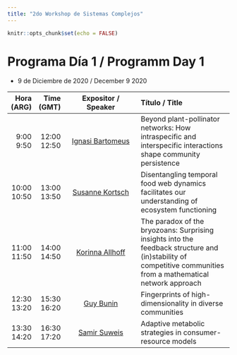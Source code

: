 ```yaml
---
title: "2do Workshop de Sistemas Complejos"
---
```


```r
knitr::opts_chunk$set(echo = FALSE)
```


# Programa Día 1 / Programm Day 1  

* 9 de Diciembre de 2020 / December 9 2020



------------------------------------------------------------------------------------------------------------------------
   Hora    Time     Expositor /                               Título / 
  (ARG)   (GMT)     Speaker                                   Title
------- ------- --------------------------------------------- ----------------------------------------------------------
 9:00   12:00   [Ignasi Bartomeus](https://bit.ly/33alHVJ)    Beyond plant-pollinator networks: How intraspecific 
 9:50   12:50                                                 and interspecific interactions shape community persistence
                       
10:00   13:00   [Susanne Kortsch](https://bit.ly/35JfC3Y)     Disentangling temporal food web dynamics facilitates our 
10:50   13:50                                                 understanding of ecosystem functioning  
                       
11:00   14:00       [Korinna Allhoff](https://bit.ly/2UxLWAz) The paradox of the bryozoans: Surprising insights into the 
11:50   14:50                                                 feedback structure and (in)stability of competitive 
                                                              communities from a mathematical network approach
                          
12:30   15:30       [Guy Bunin](https://bit.ly/35JFaOn)       Fingerprints of high-dimensionality in diverse communities
13:20   16:20                

13:30   16:30   [Samir Suweis](https://suweis.github.io/)     Adaptive metabolic strategies in consumer-resource models
14:20   17:20                                            
                       
------------------------------------------------------------------------------------------------------------------------ 